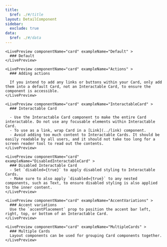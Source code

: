 ```yaml
---
title:
  $ref: ./#/title
layout: DetailComponent
sidebar:
  exclude: true
data:
  $ref: ./#/data
---
```


<LivePreviewControls>

    <LivePreview componentName="card" exampleName="Default" >
      ### Default
    </LivePreview>

    <LivePreview componentName="card" exampleName="Actions" >
      ### Adding actions

      If you intend to add any links or buttons within your Card, only add them into a default Card, not an Interactable Card, to ensure the component is accessible.
    </LivePreview>

    <LivePreview componentName="card" exampleName="InteractableCard" >
      ### Interactable Card

      - Use the Interactable Card component to make the entire Card interactable. Do not use any focusable elements within Interactable Card.
      - To use as a link, wrap Card in a [Link](../link) component.
      - Avoid adding too much content to Interactable Cards. It should be easily readable by all users, and it should not take too long for a screen reader tool to read out the contents.
    </LivePreview>

    <LivePreview componentName="card" exampleName="DisabledInteractableCard" >
      ### Disabled Interactable Card
      - Set `disabled={true}` to apply disabled styling to Interactable Cards.
      - Make sure to also apply `disabled={true}` to any nested components, such as Text, to ensure disabled styling is also applied to the inner content.
    </LivePreview>

    <LivePreview componentName="card" exampleName="AccentVariations" >
      ### Accent variations
      Use the `accentPlacement` prop to position the accent bar left, right, top, or bottom of an Interactable Card.
    </LivePreview>

    <LivePreview componentName="card" exampleName="MultipleCards" >
      ### Multiple Cards
      Layout components can be used for grouping Card components together.
    </LivePreview>

</LivePreviewControls>
